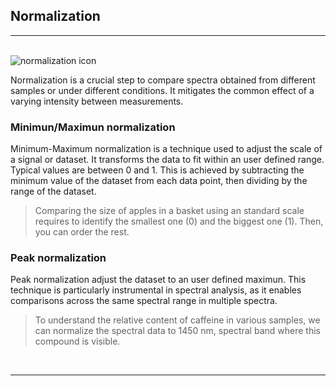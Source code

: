 
## Normalization
<hr />
<br />
<Image src={`${imagePath}normalization_icon.svg`} alt="normalization icon" width={65} height={65} />

Normalization is a crucial step to compare spectra obtained from different samples or under different conditions. It mitigates the common effect of a varying intensity between measurements.

### Minimun/Maximun normalization

Minimum-Maximum normalization is a technique used to adjust the scale of a signal or dataset. It transforms the data to fit within an user defined range. Typical values are between 0 and 1. This is achieved by subtracting the minimum value of the dataset from each data point, then dividing by the range of the dataset.

> Comparing the size of apples in a basket using an standard scale requires to identify the smallest one (0) and the biggest one (1). Then, you can order the rest. 
>

### Peak normalization

Peak normalization adjust the dataset to an user defined maximun. This technique is particularly instrumental in spectral analysis, as it enables comparisons across the same spectral range in multiple spectra.

> To understand the relative content of caffeine in various samples, we can normalize the spectral data to 1450 nm, spectral band where this compound is visible.
>

<br />
<hr />
<br />
<ImageLink href="/preprocessing/baseline_correction" image={{alt: "baseline correction icon",src: `${imagePath}baseline_icon.svg`}} text="Baseline correction" />
<br />
<ImageLink href="/preprocessing/standardization" image={{alt: "standardization icon", src: `${imagePath}standardization_icon.svg`}} text="Standarization" />
<br />
<ImageLink href="/preprocessing/offset" image={{alt: "offset icon", src: `${imagePath}offset_icon.svg`}} text="Offset" />
<br />
<ImageLink href="/preprocessing/peak_detection" image={{alt: "peak detection icon", src: `${imagePath}peak_detection_icon.svg`}} text="Peak detection" />
<br />
<ImageLink href="/preprocessing/smoothing" image={{alt: "smoothing icon", src: `${imagePath}smoothing_icon.svg`}} text="Smoothing" />